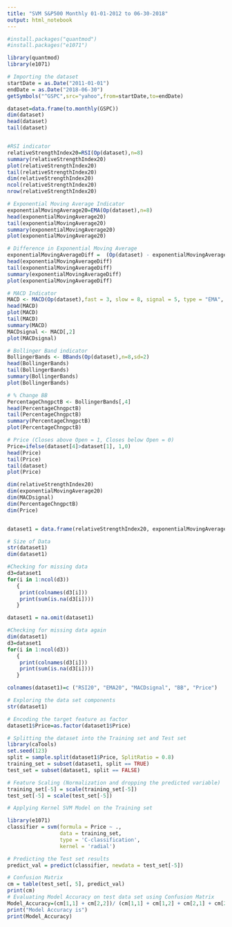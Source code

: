 ---
title: "SVM S&P500 Monthly 01-01-2012 to 06-30-2018"
output: html_notebook
---


```{r}
#install.packages("quantmod")
#install.packages("e1071")

library(quantmod)
library(e1071)

# Importing the dataset
startDate = as.Date("2011-01-01")
endDate = as.Date("2018-06-30") 
getSymbols("^GSPC",src="yahoo",from=startDate,to=endDate) 

dataset=data.frame(to.monthly(GSPC))
dim(dataset)
head(dataset)
tail(dataset)


#RSI indicator
relativeStrengthIndex20=RSI(Op(dataset),n=8)
summary(relativeStrengthIndex20)
plot(relativeStrengthIndex20)
tail(relativeStrengthIndex20)
dim(relativeStrengthIndex20)
ncol(relativeStrengthIndex20)
nrow(relativeStrengthIndex20)

# Exponential Moving Average Indicator
exponentialMovingAverage20=EMA(Op(dataset),n=8)
head(exponentialMovingAverage20)
tail(exponentialMovingAverage20)
summary(exponentialMovingAverage20)
plot(exponentialMovingAverage20)

# Difference in Exponential Moving Average
exponentialMovingAverageDiff =  (Op(dataset) - exponentialMovingAverage20)
head(exponentialMovingAverageDiff)
tail(exponentialMovingAverageDiff)
summary(exponentialMovingAverageDiff)
plot(exponentialMovingAverageDiff)

# MACD Indicator
MACD <- MACD(Op(dataset),fast = 3, slow = 8, signal = 5, type = "EMA", histogram = TRUE)
head(MACD)
plot(MACD)
tail(MACD)
summary(MACD)
MACDsignal <- MACD[,2]
plot(MACDsignal)

# Bollinger Band indicator
BollingerBands <- BBands(Op(dataset),n=8,sd=2)
head(BollingerBands)
tail(BollingerBands)
summary(BollingerBands)
plot(BollingerBands)

# % Change BB
PercentageChngpctB <- BollingerBands[,4]
head(PercentageChngpctB)
tail(PercentageChngpctB)
summary(PercentageChngpctB)
plot(PercentageChngpctB)

# Price (Closes above Open = 1, Closes below Open = 0)
Price=ifelse(dataset[4]>dataset[1], 1,0)
head(Price)
tail(Price)
tail(dataset)
plot(Price)

dim(relativeStrengthIndex20) 
dim(exponentialMovingAverage20) 
dim(MACDsignal) 
dim(PercentageChngpctB)
dim(Price)


dataset1 = data.frame(relativeStrengthIndex20, exponentialMovingAverage20, MACDsignal, PercentageChngpctB, Price)

# Size of Data
str(dataset1)
dim(dataset1)

#Checking for missing data
d3=dataset1
for(i in 1:ncol(d3))
   {
    print(colnames(d3[i]))
    print(sum(is.na(d3[i])))
   }

dataset1 = na.omit(dataset1)

#Checking for missing data again
dim(dataset1)
d3=dataset1
for(i in 1:ncol(d3))
   {
    print(colnames(d3[i]))
    print(sum(is.na(d3[i])))
   }

colnames(dataset1)=c ("RSI20", "EMA20", "MACDsignal", "BB", "Price")

# Exploring the data set components
str(dataset1)

# Encoding the target feature as factor
dataset1$Price=as.factor(dataset1$Price)

# Splitting the dataset into the Training set and Test set
library(caTools)
set.seed(123)
split = sample.split(dataset1$Price, SplitRatio = 0.8)
training_set = subset(dataset1, split == TRUE)
test_set = subset(dataset1, split == FALSE)

# Feature Scaling (Normalization and dropping the predicted variable)
training_set[-5] = scale(training_set[-5])
test_set[-5] = scale(test_set[-5])

# Applying Kernel SVM Model on the Training set

library(e1071)
classifier = svm(formula = Price ~ .,
                 data = training_set,
                 type = 'C-classification',
                 kernel = 'radial')

# Predicting the Test set results
predict_val = predict(classifier, newdata = test_set[-5])

# Confusion Matrix
cm = table(test_set[, 5], predict_val)
print(cm)
# Evaluating Model Accuracy on test data set using Confusion Matrix
Model_Accuracy=(cm[1,1] + cm[2,2])/ (cm[1,1] + cm[1,2] + cm[2,1] + cm[2,2])
print("Model Accuracy is") 
print(Model_Accuracy)


```


